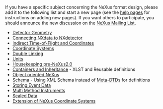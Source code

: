 If you have a specific subject concerning the NeXus format design, please add it to the following list and start a new page (see the [[Help:Contents|help pages]] for instructions on adding new pages).  If you want others to participate, you should announce the new discussion on the [http://lists.nexusformat.org/mailman/listinfo/nexus NeXus Mailing List].

*[[Detector Geometry]]
*[[Connecting NXdata to NXdetector]]
*[[Indirect Time-of-Flight and Coordinates]]
*[[Coordinate Systems]]
*[[Double Linking]]
*[[Units]]
*[[Housekeeping pre-NeXus2.0]]
*[[Containers and Inheritance]] - XLST and Reusable definitions
*[[OO-NeXus|Object oriented NeXus]]
*[[Schema]] - Using XML Schema instead of [[Metaformat|Meta-DTDs]] for definitions
*[[Storing Event Data]]
*[[Multi Method Instruments]]
*[[Scaled Data]]
*[[Extension of NeXus Coordinate Systems]]